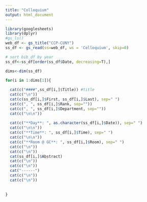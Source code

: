 ```yaml
---
title: "Colloquium"
output: html_document
---
```



```r
library(googlesheets)
library(dplyr)
#gs_ls()
web_df <- gs_title("CCP-CUNY")
ss_df <- gs_read(ss=web_df, ws = 'Colloquium', skip=0)

# sort bib_df by year
ss_df<-ss_df[order(ss_df$Date, decreasing=T),]

dims<-dim(ss_df)

for(i in 1:dims[1]){
  
  cat(c("####",ss_df[i,]$Title)) #title
  cat(c("\n"))
  cat(c(ss_df[i,]$First, ss_df[i,]$Last), sep=" ")
  cat(c(", ", ss_df[i,]$Rank, sep=""))
  cat(c(", ", ss_df[i,]$Department, sep=""))
  cat(c("\n\n"))
  
  cat(c("**Day**: ", as.character(ss_df[i,]$Date)), sep=" ")
  cat(c("\n\n"))
  cat(c("**Time**: ", ss_df[i,]$Time), sep=" ")
  cat(c("\n\n"))
  cat(c("**Room @ GC**: ", ss_df[i,]$Room), sep=" ")
  cat(c("\n"))
  cat(c("\n"))
  cat(ss_df[i,]$Abstract)
  cat(c("\n"))
  cat(c("\n"))
  cat("------")
  cat(c("\n"))
  cat(c("\n"))
  
  
}



```

